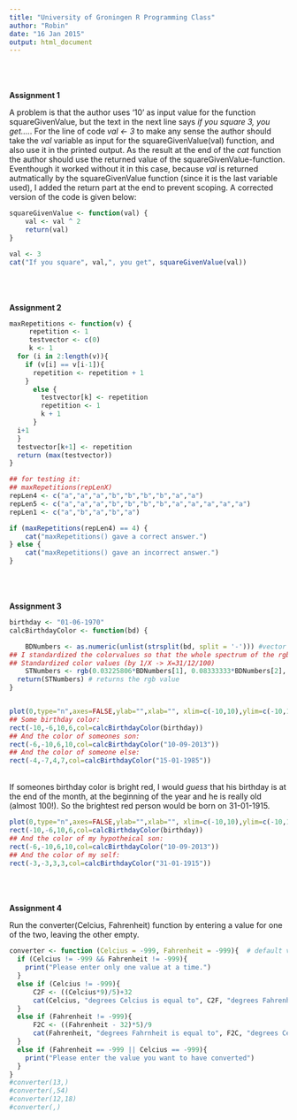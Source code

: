 ```yaml
---
title: "University of Groningen R Programming Class"
author: "Robin"
date: "16 Jan 2015"
output: html_document
---
```

<br><br><br>
**Assignment 1**


A problem is that the author uses '10' as input value for the function squareGivenValue, but the text in the next line says *if you square 3, you get....*. For the line of code *val <- 3* to make any sense the author should take the *val* variable as input for the squareGivenValue(val) function, and also use it in the printed output. As the result at the end of the *cat* function the author should use the returned value of the squareGivenValue-function. Eventhough it worked without it in this case, because *val* is returned autmatically by the squareGivenValue function (since it is the last variable used), I added the return part at the end to prevent scoping. A corrected version of the code is given below:

```r
squareGivenValue <- function(val) {
    val <- val ^ 2
    return(val)
}

val <- 3
cat("If you square", val,", you get", squareGivenValue(val))
```

<br><br><br>
**Assignment 2**

```r
maxRepetitions <- function(v) {
     repetition <- 1
     testvector <- c(0)
     k <- 1
  for (i in 2:length(v)){
    if (v[i] == v[i-1]){
      repetition <- repetition + 1
    }
      else {
        testvector[k] <- repetition
        repetition <- 1
        k + 1
      }
  i+1 
  }
  testvector[k+1] <- repetition    
  return (max(testvector))
}

## for testing it:
## maxRepetitions(repLenX)
repLen4 <- c("a","a","a","b","b","b","b","a","a")
repLen5 <- c("a","a","a","b","b","b","b","a","a","a","a","a")
repLen1 <- c("a","b","a","b","a")

if (maxRepetitions(repLen4) == 4) {
    cat("maxRepetitions() gave a correct answer.")
} else {
    cat("maxRepetitions() gave an incorrect answer.")
}

```

<br><br><br>
**Assignment 3**
```r
birthday <- "01-06-1970"
calcBirthdayColor <- function(bd) {

    BDNumbers <- as.numeric(unlist(strsplit(bd, split = '-'))) #vector of length = 3, containing numeric values
## I standardized the colorvalues so that the whole spectrum of the rgb color values is used.
## Standardized color values (by 1/X -> X=31/12/100)
    STNumbers <- rgb(0.03225806*BDNumbers[1], 0.08333333*BDNumbers[2], 0.01*(BDNumbers[3]-1915))
  return(STNumbers) # returns the rgb value
}


plot(0,type="n",axes=FALSE,ylab="",xlab="", xlim=c(-10,10),ylim=c(-10,10),asp=1)
## Some birthday color:
rect(-10,-6,10,6,col=calcBirthdayColor(birthday))
## And the color of someones son:
rect(-6,-10,6,10,col=calcBirthdayColor("10-09-2013"))
## And the color of someone else:
rect(-4,-7,4,7,col=calcBirthdayColor("15-01-1985"))
```
<br>If someones birthday color is bright red, I would *guess* that his birthday is at the end of the month, at the beginning of the year and he is really old (almost 100!). So the brightest red person would be born on 31-01-1915.
```r
plot(0,type="n",axes=FALSE,ylab="",xlab="", xlim=c(-10,10),ylim=c(-10,10),asp=1)
rect(-10,-6,10,6,col=calcBirthdayColor(birthday))
## And the color of my hypotheical son:
rect(-6,-10,6,10,col=calcBirthdayColor("10-09-2013"))
## And the color of my self:
rect(-3,-3,3,3,col=calcBirthdayColor("31-01-1915"))

```


<br><br><br>
**Assignment 4**

Run the converter(Celcius, Fahrenheit) function by entering a value for one of the two, leaving the other empty.

```r
converter <- function (Celcius = -999, Fahrenheit = -999){  # default values -999
  if (Celcius != -999 && Fahrenheit != -999){
    print("Please enter only one value at a time.")
  }
  else if (Celcius != -999){  
      C2F <- ((Celcius*9)/5)+32
      cat(Celcius, "degrees Celcius is equal to", C2F, "degrees Fahrenheit")
  }
  else if (Fahrenheit != -999){
      F2C <- ((Fahrenheit - 32)*5)/9
      cat(Fahrenheit, "degrees Fahrnheit is equal to", F2C, "degrees Celcius")
  } 
  else if (Fahrenheit == -999 || Celcius == -999){
    print("Please enter the value you want to have converted")
  }
}
#converter(13,)
#converter(,54)
#converter(12,18)
#converter(,)
```